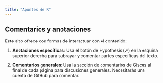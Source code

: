 ```yaml
---
title: "Apuntes de R"
---
```


::: info
## Comentarios y anotaciones

Este sitio ofrece dos formas de interactuar con el contenido:

1.  **Anotaciones específicas**: Usa el botón de Hypothesis (➚) en la esquina superior derecha para subrayar y comentar partes específicas del texto.

2.  **Comentarios generales**: Usa la sección de comentarios de Giscus al final de cada página para discusiones generales. Necesitarás una cuenta de GitHub para comentar.
:::
